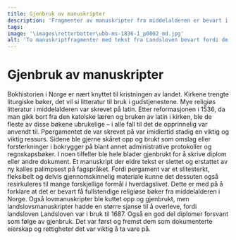 ```yaml
---
title: Gjenbruk av manuskripter
description: 'Fragmenter av manuskripter fra middelalderen er bevart i bokbinding fra senere tid.'
tags:
image: '\images\retterbotter\ubb-ms-1836-1_p0002_md.jpg'
alt: 'To manuskriptfragmenter med tekst fra Landsloven bevart fordi de ble brukt som bokbinding på en 1600-tallets protokoll fra Mandal.'
---
```



# Gjenbruk av manuskripter

<Container stil="initial side">
    Bokhistorien i Norge er nært knyttet til kristningen av landet. Kirkene trengte liturgiske bøker, det vil si litteratur til bruk i gudstjenestene. Mye religiøs litteratur i middelalderen var skrevet på latin. Etter reformasjonen i 1536, da man gikk bort fra den katolske læren og bruken av latin i kirken, ble de fleste av disse bøkene ubrukelige – i alle fall til det de opprinnelig var anvendt til. Ppergamentet de var skrevet på var imidlertid stadig en viktig og viktig ressurs. Sidene ble gjerne skåret opp og brukt som omslag eller forsterkninger i bokrygger på blant annet administrative protokoller og regnskapsbøker. I noen tilfeller ble hele blader gjenbrukt for å skrive diplom eller andre dokument. Et manuskript der eldre tekst er slettet og erstattet av ny kalles palimpsest på fagspråket. Fordi pergament var et slitesterkt, fleksibelt og delvis gjennomskinnelig materiale kunne det dessuten også resirkuleres til mange forskjellige formål i hverdagslivet. Dette er med på å forklare at det er bevart få fullstendige religiøse bøker fra middelalderen i Norge. Også lovmanuskripter ble kuttet opp og gjenbrukt, men landslovsmanuskripter hadde en større sjanse til å overleve, fordi landsloven Landsloven var i bruk til 1687. Også en god del diplomer forsvant som følge av gjenbruk. Det var først og fremst dem som dokumenterte eierskap og rettigheter det var viktig å ta vare på.
</Container>

<Work id="ubb-ms-2159-a-002" />
<Spacer height={170}/>